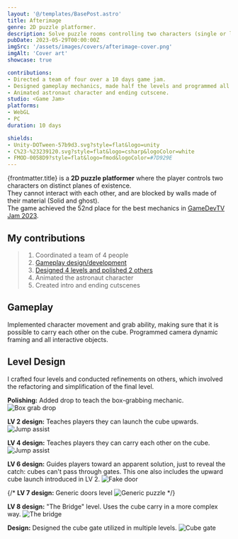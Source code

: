 ```yaml
---
layout: '@/templates/BasePost.astro'
title: Afterimage
genre: 2D puzzle platformer.
description: Solve puzzle rooms controlling two characters (single or local multiplayer).
pubDate: 2023-05-29T00:00:00Z
imgSrc: '/assets/images/covers/afterimage-cover.png'
imgAlt: 'Cover art'
showcase: true

contributions:
- Directed a team of four over a 10 days game jam.
- Designed gameplay mechanics, made half the levels and programmed all gameplay systems.
- Animated astronaut character and ending cutscene.
studio: <Game Jam>
platforms:
- WebGL
- PC
duration: 10 days

shields:
- Unity-DOTween-57b9d3.svg?style=flat&logo=unity
- C%23-%23239120.svg?style=flat&logo=csharp&logoColor=white
- FMOD-0058D9?style=flat&logo=fmod&logoColor=#7D929E
---
```


{frontmatter.title} is a <b>2D puzzle platformer</b> where the player controls two characters on distinct planes of existence.<br />
They cannot interact with each other, and are blocked by walls made of their material (Solid and ghost).<br />
The game achieved the 52nd place for the best mechanics in [GameDevTV Jam 2023](https://itch.io/jam/gamedevtv-jam-2023).

<StoreLinkBanner
  gitHubUrl='https://github.com/ironcutter24/GDtvJam2023'
  itchUrl='https://ironcutter24.itch.io/afterimage'
/>

<ProjectDetails
  role='Director - Designer - Developer'
  company={frontmatter.studio}
  platforms={frontmatter.platforms}
  time={frontmatter.duration}
/>

## My contributions
> 1. Coordinated a team of 4 people
> 1. [Gameplay design/development](#gameplay)
> 1. [Designed 4 levels and polished 2 others](#level-design)
> 1. Animated the astronaut character
> 1. Created intro and ending cutscenes

## Gameplay
<EmbedVideo url="https://www.youtube.com/embed/I0cuBfJZC24?si=9Dg-G2eXKbRtnKnJ" />

Implemented character movement and grab ability, making sure that it is possible to carry each other on the cube.
Programmed camera dynamic framing and all interactive objects.

## Level Design
I crafted four levels and conducted refinements on others,
which involved the refactoring and simplification of the final level.

**Polishing:** Added drop to teach the box-grabbing mechanic.
![Box grab drop](../../images/post-afterimage/cube-grab-drop.png)

**LV 2 design:** Teaches players they can launch the cube upwards.
![Jump assist](../../images/post-afterimage/cube-launch.jpg)

**LV 4 design:** Teaches players they can carry each other on the cube.
![Jump assist](../../images/post-afterimage/jump-assist.png)

**LV 6 design:** Guides players toward an apparent solution,
just to reveal the catch: cubes can't pass through gates.
This one also includes the upward cube launch introduced in LV 2.
![Fake door](../../images/post-afterimage/fake-door.png)

{/*
**LV 7 design:** Generic doors level
![Generic puzzle](../../images/post-afterimage/generic-puzzle.png)
*/}

**LV 8 design:** "The Bridge" level. Uses the cube carry in a more complex way.
![The bridge](../../images/post-afterimage/the-bridge.png)

**Design:** Designed the cube gate utilized in multiple levels.
![Cube gate](../../images/post-afterimage/cube-gates.png)
